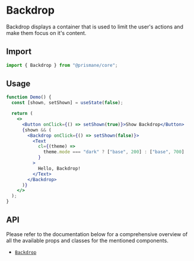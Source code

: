 # Backdrop

Backdrop displays a container that is used to limit the user's actions and make them focus on it's content.

## Import

```js
import { Backdrop } from "@prismane/core";
```

## Usage

```jsx
function Demo() {
  const [shown, setShown] = useState(false);

  return (
    <>
      <Button onClick={() => setShown(true)}>Show Backdrop</Button>
      {shown && (
        <Backdrop onClick={() => setShown(false)}>
          <Text
            cl={(theme) =>
              theme.mode === "dark" ? ["base", 200] : ["base", 700]
            }
          >
            Hello, Backdrop!
          </Text>
        </Backdrop>
      )}
    </>
  );
}
```

## API

Please refer to the documentation below for a comprehensive overview of all the available props and classes for the mentioned components.

- [`Backdrop`](/docs/components-api/backdrop-api)
